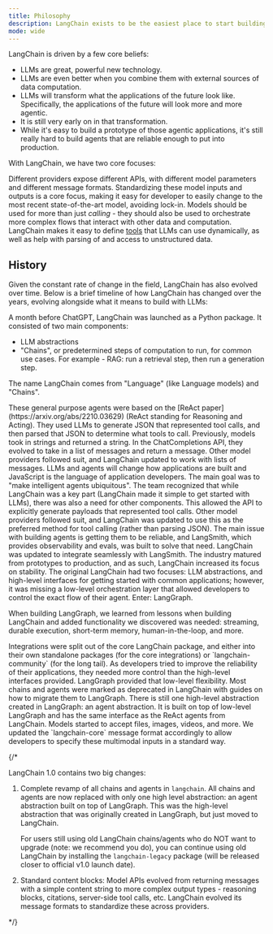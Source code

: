 ```yaml
---
title: Philosophy
description: LangChain exists to be the easiest place to start building with LLMs, while also being flexible and production-ready.
mode: wide
---
```



<AlphaCallout />

LangChain is driven by a few core beliefs:

- LLMs are great, powerful new technology.
- LLMs are even better when you combine them with external sources of data computation.
- LLMs will transform what the applications of the future look like. Specifically, the applications of the future will look more and more agentic.
- It is still very early on in that transformation.
- While it's easy to build a prototype of those agentic applications, it's still really hard to build agents that are reliable enough to put into production.

With LangChain, we have two core focuses:

<Steps>
<Step title="We want to make it possible for developers to build with whatever the best model is at the time.">

Different providers expose different APIs, with different model parameters and different message formats.
Standardizing these model inputs and outputs is a core focus, making it easy for developer to easily change to the most recent state-of-the-art model, avoiding lock-in.
</Step>
<Step title="We want to make it easy to use these models to orchestrate more complex flows that interact with other data and computation.">
Models should be used for more than just *calling* - they should also be used to orchestrate more complex flows that interact with other data and computation. LangChain makes it easy to define [tools](/oss/python/langchain/tools) that LLMs can use dynamically, as well as help with parsing of and access to unstructured data.
</Step>
</Steps>

## History

Given the constant rate of change in the field, LangChain has also evolved over time. Below is a brief timeline of how LangChain has changed over the years, evolving alongside what it means to build with LLMs:

<Card title="**October 24, 2022**: LangChain launched as a Python package" horizontal>
A month before ChatGPT, LangChain was launched as a Python package. It consisted of two main components:

- LLM abstractions
- "Chains", or predetermined steps of computation to run, for common use cases. For example - RAG: run a retrieval step, then run a generation step.

The name LangChain comes from "Language" (like Language models) and "Chains".
</Card>


<Card title="**December 2022**: The first general purpose agents were added to LangChain." horizontal>
These general purpose agents were based on the [ReAct paper](https://arxiv.org/abs/2210.03629) (ReAct standing for Reasoning and Acting). They used LLMs to generate JSON that represented tool calls, and then parsed that JSON to determine what tools to call.
</Card>


<Card title="**January 2023**: OpenAI releases a 'Chat Completion' API" horizontal>
Previously, models took in strings and returned a string. In the ChatCompletions API, they evolved to take in a list of messages and return a message. Other model providers followed suit, and LangChain updated to work with lists of messages.
</Card>

<Card title="**January 2023**: LangChain releases a JavaScript version" horizontal>
LLMs and agents will change how applications are built and JavaScript is the language of application developers.
</Card>

<Card title="**February 2023**: LangChain Inc. was formed as a company around the open source LangChain project" horizontal>
The main goal was to "make intelligent agents ubiquitous". The team recognized that while LangChain was a key part (LangChain made it simple to get started with LLMs), there was also a need for other components.
</Card>

<Card title="**Spring 2023**: OpenAI releases 'function calling' in their API" horizontal>
This allowed the API to explicitly generate payloads that represented tool calls. Other model providers followed suit, and LangChain was updated to use this as the preferred method for tool calling (rather than parsing JSON).
</Card>

<Card title="**Summer 2023**: LangSmith is released as closed source platform by LangChain Inc., providing observability and evals" horizontal>
The main issue with building agents is getting them to be reliable, and LangSmith, which provides observability and evals, was built to solve that need. LangChain was updated to integrate seamlessly with LangSmith.
</Card>

<Card title="**January 2024**: langchain releases 0.1, its first non-0.0.x" horizontal>
The industry matured from prototypes to production, and as such, LangChain increased its focus on stability.
</Card>

<Card title="**February 2024**: LangGraph is released as an open-source library" horizontal>
The original LangChain had two focuses: LLM abstractions, and high-level interfaces for getting started with common applications; however, it was missing a low-level orchestration layer that allowed developers to control the exact flow of their agent. Enter: LangGraph.

When building LangGraph, we learned from lessons when building LangChain and added functionality we discovered was needed: streaming, durable execution, short-term memory, human-in-the-loop, and more.
</Card>

<Card title="**Summer 2024**: LangChain has over 700 integrations" horizontal>
Integrations were split out of the core LangChain package, and either into their own standalone packages (for the core integrations) or `langchain-community` (for the long tail).
</Card>

<Card title="**Fall 2024**: LangGraph becomes the preferred way to build any AI applications that's more than a single LLM call" horizontal>
As developers tried to improve the reliability of their applications, they needed more control than the high-level interfaces provided. LangGraph provided that low-level flexibility. Most chains and agents were marked as deprecated in LangChain with guides on how to migrate them to LangGraph. There is still one high-level abstraction created in LangGraph: an agent abstraction. It is built on top of low-level LangGraph and has the same interface as the ReAct agents from LangChain.
</Card>

<Card title="**Spring 2025**: Model APIs become more multimodal" horizontal>
Models started to accept files, images, videos, and more. We updated the `langchain-core` message format accordingly to allow developers to specify these multimodal inputs in a standard way.
</Card>

{/*

<Card title="**Fall 2025**: LangChain releases 1.0 with two major changes" horizontal>

LangChain 1.0 contains two big changes:

1. Complete revamp of all chains and agents in `langchain`. All chains and agents are now replaced with only one high level abstraction: an agent abstraction built on top of LangGraph. This was the high-level abstraction that was originally created in LangGraph, but just moved to LangChain.

    For users still using old LangChain chains/agents who do NOT want to upgrade (note: we recommend you do), you can continue using old LangChain by installing the `langchain-legacy` package (will be released closer to official v1.0 launch date).

2. Standard content blocks: Model APIs evolved from returning messages with a simple content string to more complex output types - reasoning blocks, citations, server-side tool calls, etc. LangChain evolved its message formats to standardize these across providers.

</Card>

*/}
